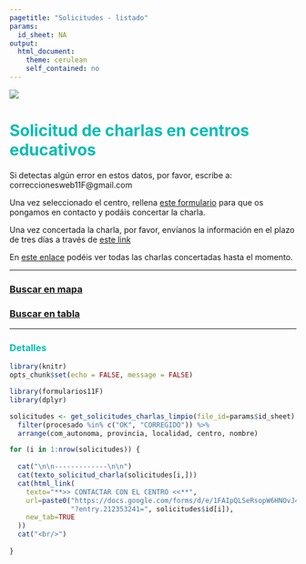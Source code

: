 ```yaml
---
pagetitle: "Solicitudes - listado"
params:
  id_sheet: NA
output: 
  html_document: 
    theme: cerulean
    self_contained: no
---
```



![](https://raw.githubusercontent.com/11defebrero/assets/main/images/banner11F.png)


<style type="text/css">

h1 {
  color: #00BCB4;
}
h2 {
  color: #00BCB4;
}
h3 {
  color: #00BCB4;
}
h4 {
  color: #00BCB4;
}
h5 {
  color: #00BCB4;
}
li {
  color: #00BCB4;
}
</style>



# Solicitud de charlas en centros educativos


Si detectas algún error en estos datos, por favor, escribe a: correccionesweb11F@gmail.com

Una vez seleccionado el centro, rellena [este formulario](https://docs.google.com/forms/d/e/1FAIpQLSeRsopW6HNOvJ47sUP5hYZN3qS78iVDhpDZkxVnIoQWH-GpyA/viewform) para que os pongamos en contacto y podáis concertar la charla.

Una vez concertada la charla, por favor, envíanos la información en el plazo de tres días a través de [este link](https://11defebrero.org/quieres-anunciar-una-charla-o-actividad)

En [este enlace](concertadas_mapa_tabla.html) podéis ver todas las charlas concertadas hasta el momento.


-------------

### [Buscar en mapa](solicitudes_mapa_tabla.html#mapa-de-charlas-solicitadas){target="_blank"}

### [Buscar en tabla](solicitudes_mapa_tabla.html#tabla-de-charlas-solicitadas){target="_blank"}


-------------



### Detalles

```r
library(knitr)
opts_chunk$set(echo = FALSE, message = FALSE)
```

```r
library(formularios11F)
library(dplyr)
```

```r

solicitudes <- get_solicitudes_charlas_limpio(file_id=params$id_sheet) %>% 
  filter(procesado %in% c("OK", "CORREGIDO")) %>% 
  arrange(com_autonoma, provincia, localidad, centro, nombre)

```

```r

for (i in 1:nrow(solicitudes)) {
  
  cat("\n\n-------------\n\n")
  cat(texto_solicitud_charla(solicitudes[i,]))
  cat(html_link(
    texto="**>> CONTACTAR CON EL CENTRO <<**",
    url=paste0("https://docs.google.com/forms/d/e/1FAIpQLSeRsopW6HNOvJ47sUP5hYZN3qS78iVDhpDZkxVnIoQWH-GpyA/viewform",
               "?entry.212353241=", solicitudes$id[i]),
    new_tab=TRUE
  ))
  cat("<br/>")
  
}


```


